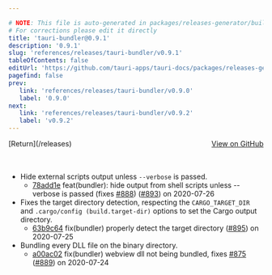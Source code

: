 ```yaml
---

# NOTE: This file is auto-generated in packages/releases-generator/build.ts
# For corrections please edit it directly
title: 'tauri-bundler@0.9.1'
description: '0.9.1'
slug: 'references/releases/tauri-bundler/v0.9.1'
tableOfContents: false
editUrl: 'https://github.com/tauri-apps/tauri-docs/packages/releases-generator/build.ts'
pagefind: false
prev:
   link: 'references/releases/tauri-bundler/v0.9.0'
   label: '0.9.0'
next:
   link: 'references/releases/tauri-bundler/v0.9.2'
   label: 'v0.9.2'
---
```


			

<ReleaseSidebar slug="references/releases/tauri-bundler"  packageName="tauri-bundler" />

<div style="margin-bottom:3rem; display: flex; justify-content: space-between; align-items: center"><span>[Return](/releases)</span><span><a href="https://github.com/tauri-apps/tauri/releases/tag/tauri-bundler-v0.9.1">View on GitHub</a></span></div>

- Hide external scripts output unless `--verbose` is passed.
  - [78add1e](https://www.github.com/tauri-apps/tauri/commit/78add1e79ef42ed61e988a0012be87b428439332) feat(bundler): hide output from shell scripts unless --verbose is passed (fixes [#888](https://www.github.com/tauri-apps/tauri/pull/888)) ([#893](https://www.github.com/tauri-apps/tauri/pull/893)) on 2020-07-26
- Fixes the target directory detection, respecting the `CARGO_TARGET_DIR` and `.cargo/config (build.target-dir)` options to set the Cargo output directory.
  - [63b9c64](https://www.github.com/tauri-apps/tauri/commit/63b9c6457233d777b698b53cd6661c6cd9a0d67b) fix(bundler) properly detect the target directory ([#895](https://www.github.com/tauri-apps/tauri/pull/895)) on 2020-07-25
- Bundling every DLL file on the binary directory.
  - [a00ac02](https://www.github.com/tauri-apps/tauri/commit/a00ac023eef9f7b3a508ca9acd664470382d7d06) fix(bundler) webview dll not being bundled, fixes [#875](https://www.github.com/tauri-apps/tauri/pull/875) ([#889](https://www.github.com/tauri-apps/tauri/pull/889)) on 2020-07-24

